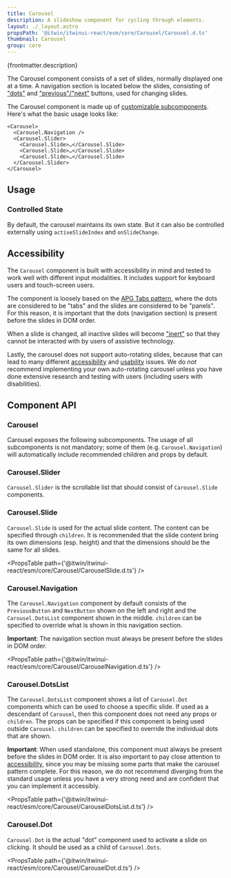 ```yaml
---
title: Carousel
description: A slideshow component for cycling through elements.
layout: ./_layout.astro
propsPath: '@itwin/itwinui-react/esm/core/Carousel/Carousel.d.ts'
thumbnail: Carousel
group: core
---
```



<p>{frontmatter.description}</p>

<LiveExample src='Carousel.main.tsx'>
  <AllExamples.CarouselMainExample client:load />
</LiveExample>

The Carousel component consists of a set of slides, normally displayed one at a time. A navigation section is located below the slides, consisting of ["dots"](#carouseldotslist) and ["previous"/"next"](#carouselnavigation) buttons, used for changing slides.

The Carousel component is made up of [customizable subcomponents](#component-api). Here's what the basic usage looks like:

```tsx
<Carousel>
  <Carousel.Navigation />
  <Carousel.Slider>
    <Carousel.Slide>…</Carousel.Slide>
    <Carousel.Slide>…</Carousel.Slide>
    <Carousel.Slide>…</Carousel.Slide>
  </Carousel.Slider>
</Carousel>
```

## Usage

### Controlled State

By default, the carousel maintains its own state. But it can also be controlled externally using `activeSlideIndex` and `onSlideChange`.

<LiveExample src='Carousel.controlled.tsx'>
  <AllExamples.CarouselControlledExample client:load />
</LiveExample>

## Accessibility

The `Carousel` component is built with accessibility in mind and tested to work well with different input modalities. It includes support for keyboard users and touch-screen users.

The component is loosely based on the [APG Tabs pattern](https://www.w3.org/WAI/ARIA/apg/patterns/tabs/), where the dots are considered to be "tabs" and the slides are considered to be "panels". For this reason, it is important that the dots (navigation section) is present before the slides in DOM order.

When a slide is changed, all inactive slides will become ["inert"](https://developer.mozilla.org/en-US/docs/Web/HTML/Global_attributes/inert) so that they cannot be interacted with by users of assistive technology.

Lastly, the carousel does not support auto-rotating slides, because that can lead to many different [accessibility](https://www.boia.org/blog/carousels-and-accessibility-7-tips) and [usability](https://www.nngroup.com/articles/auto-forwarding/) issues. We do _not_ recommend implementing your own auto-rotating carousel unless you have done extensive research and testing with users (including users with disabilities).

## Component API

### Carousel

<PropsTable path={frontmatter.propsPath} />

Carousel exposes the following subcomponents. The usage of all subcomponents is not mandatory; some of them (e.g. `Carousel.Navigation`) will automatically include recommended children and props by default.

### Carousel.Slider

`Carousel.Slider` is the scrollable list that should consist of `Carousel.Slide` components.

### Carousel.Slide

`Carousel.Slide` is used for the actual slide content. The content can be specified through `children`. It is recommended that the slide content bring its own dimensions (esp. height) and that the dimensions should be the same for all slides.

<PropsTable path={'@itwin/itwinui-react/esm/core/Carousel/CarouselSlide.d.ts'} />

### Carousel.Navigation

The `Carousel.Navigation` component by default consists of the `PreviousButton` and `NextButton` shown on the left and right and the `Carousel.DotsList` component shown in the middle. `children` can be specified to override what is shown in this navigation section.

**Important**: The navigation section must always be present before the slides in DOM order.

<PropsTable path={'@itwin/itwinui-react/esm/core/Carousel/CarouselNavigation.d.ts'} />

### Carousel.DotsList

The `Carousel.DotsList` component shows a list of `Carousel.Dot` components which can be used to choose a specific slide. If used as a descendant of `Carousel`, then this component does not need any props or `children`. The props can be specified if this component is being used outside `Carousel`. `children` can be specified to override the individual dots that are shown.

**Important**: When used standalone, this component must always be present before the slides in DOM order. It is also important to pay close attention to [accessibility](#accessibility), since you may be missing some parts that make the carousel pattern complete. For this reason, we do not recommend diverging from the standard usage unless you have a very strong need and are confident that you can implement it accessibly.

<PropsTable path={'@itwin/itwinui-react/esm/core/Carousel/CarouselDotsList.d.ts'} />

### Carousel.Dot

`Carousel.Dot` is the actual "dot" component used to activate a slide on clicking. It should be used as a child of `Carousel.Dots`.

<PropsTable path={'@itwin/itwinui-react/esm/core/Carousel/CarouselDot.d.ts'} />
